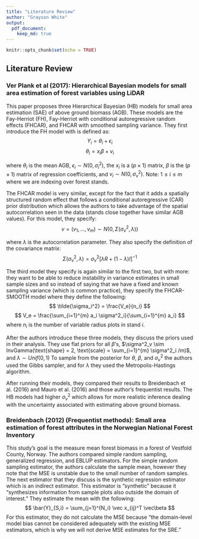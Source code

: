 ```yaml
---
title: "Literature Review"
author: "Grayson White"
output:
  pdf_document:
    keep_md: true
---
```


```r
knitr::opts_chunk$set(echo = TRUE)
```

## Literature Review

### Ver Plank et al (2017): Hierarchical Bayesian models for small area estimation of forest variables using LiDAR

This paper proposes three Hierarchical Bayesian (HB) models for small area estimation (SAE) of above ground biomass (AGB). These models are the Fay-Herriot (FH), Fay-Herriot with conditional autoregressive random effects (FHCAR), and FHCAR with smoothed sampling variance. They first introduce the FH model with is defined as: 
$$
Y_i = \theta_i + \epsilon_i 
$$
$$
\theta_i = x_i \beta + v_i
$$

where $\theta_i$ is the mean AGB, $\epsilon_i \sim N(0,\sigma^2_i)$, the $x_i$ is a $(p \times 1)$ matrix, $\beta$ is the $(p\times 1)$ matrix of regression coefficients, and $v_i \sim N(0, \sigma^2_v)$. Note: $1\leq i \leq m$ where we are indexing over forest stands. 

The FHCAR model is very similar, except for the fact that it adds a spatially structured random effect
that follows a conditional autoregressive (CAR) prior distribution which allows the authors to take advantage of the spatial autocorrelation seen in the data (stands close together have similar AGB values). For this model, they specify:
$$
v = (v_1, \dots, v_m) \sim N(0, \Sigma (\sigma^2_v, \lambda))
$$

where $\lambda$ is the autocorrelation parameter. They also specify the definition of the covariance matrix:
$$
\Sigma (\sigma^2_v, \lambda) = \sigma^2_v[\lambda R + (1-\lambda)I]^{-1}
$$

The third model they specify is again similar to the first two, but with more: they want to be able to reduce instability in variance estimates in small sample sizes and so instead of saying that we have a fixed and known sampling variance (which is common practice), they specify the FHCAR-SMOOTH model where they define the following: 
$$
\tilde{\sigma_i^2} = \frac{V_e}{n_i}
$$
$$
V_e = \frac{\sum_{i=1}^{m} a_i \sigma^2_i}{\sum_{i=1}^{m} a_i}
$$
where $n_i$ is the number of variable radius plots in stand $i$. 

After the authors introduce these three models, they discuss the priors used in their analysis. They use flat priors for all $\beta$'s, $\sigma^2_v \sim InvGamma(\text{shape} = 2, \text{scale} = \sum_{i=1}^{m} \sigma^2_i /m)$, and $\lambda \sim Unif(0,1)$ To sample from the posterior for $\theta$, $\beta$, and $\sigma^2_v$ the authors used the Gibbs sampler, and for $\lambda$ they used the Metropolis-Hastings algorithm.

After running their models, they compared their results to Breidenbach et al. (2016) and Mauro et al. (2016) and those author's frequentist results. The HB models had higher $\sigma^2_v$ which allows for more realistic inference dealing with the uncertainty associated with estimating above ground biomass. 


### Breidenbach (2012) (Frequentist methods): Small area estimation of forest attributes in the Norwegian National Forest Inventory

This study's goal is the measure mean forest biomass in a forest of Vestfold County, Norway. The authors compared simple random sampling, generalized regression, and EBLUP estimators. For the simple random sampling estimator, the authors calculate the sample mean, however they note that the MSE is unstable due to the small number of random samples. The next estimator that they discuss is the synthetic regression estimator which is an indirect estimator. This estimator is "synthetic" because it "synthesizes information from sample plots also outside the domain of interest." They estimate the mean with the following:
$$
\bar{Y}_{S,i} = \sum_{j=1}^{N_i} \vec x_{ij}^T \vec\beta
$$
For this estimator, they do not calculate the MSE because "the domain-level model bias cannot be considered adequately with the existing MSE estimators, which is why we will not derive MSE estimates for the SRE." 
